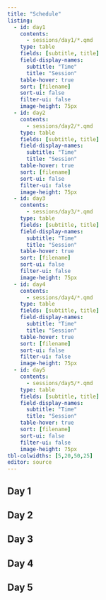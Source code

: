 ```yaml
---
title: "Schedule"
listing:
  - id: day1
    contents:
      - sessions/day1/*.qmd
    type: table
    fields: [subtitle, title]
    field-display-names:
      subtitle: "Time"
      title: "Session"
    table-hover: true
    sort: [filename]
    sort-ui: false
    filter-ui: false
    image-height: 75px
  - id: day2
    contents:
      - sessions/day2/*.qmd
    type: table
    fields: [subtitle, title]
    field-display-names:
      subtitle: "Time"
      title: "Session"
    table-hover: true
    sort: [filename]
    sort-ui: false
    filter-ui: false
    image-height: 75px
  - id: day3
    contents:
      - sessions/day3/*.qmd
    type: table
    fields: [subtitle, title]
    field-display-names:
      subtitle: "Time"
      title: "Session"
    table-hover: true
    sort: [filename]
    sort-ui: false
    filter-ui: false
    image-height: 75px
  - id: day4
    contents:
      - sessions/day4/*.qmd
    type: table
    fields: [subtitle, title]
    field-display-names:
      subtitle: "Time"
      title: "Session"
    table-hover: true
    sort: [filename]
    sort-ui: false
    filter-ui: false
    image-height: 75px
  - id: day5
    contents:
      - sessions/day5/*.qmd
    type: table
    fields: [subtitle, title]
    field-display-names:
      subtitle: "Time"
      title: "Session"
    table-hover: true
    sort: [filename]
    sort-ui: false
    filter-ui: false
    image-height: 75px
tbl-colwidths: [5,20,50,25]
editor: source
---
```


<!-- 11-12th July 2023 -->
<!-- Columbia University -->


## Day 1

::: {#day1}
:::

## Day 2

::: {#day2}
:::

## Day 3

::: {#day3}
:::

## Day 4

::: {#day4}
:::

## Day 5

::: {#day5}
:::


<!-- Day 1: The basics of time series -->
<!-- Session 1. Basics of time series and data structures -->
<!-- Session 2. Time series patterns and basic graphics -->
<!-- Day 2: Time series exploration -->
<!-- Session 1. Recap day 1, transforming / adjusting time series -->
<!-- Session 2. Computing and visualizing features (features) -->
<!-- Day 3: The basics of forecasting -->
<!-- Session 1. Basic modeling / forecasting -->
<!-- Session 2. Forecasting with regression, how to represent temporal structure with regressors -->
<!-- Day 4: Forecasting temporal patterns -->
<!-- Session 1. ETS, building on recap of temporal regressors. -->
<!-- Session 2. ARIMA -->
<!-- Day 5: Evaluating model performance -->
<!-- Session 1. Recap forecasting methods, basic training and test accuracy -->
<!-- Session 2. Advanced performance evaluation: residual diagnostics and cross validation -->